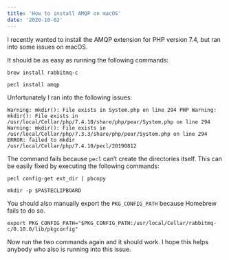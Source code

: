 ```yaml
---
title: 'How to install AMQP on macOS'
date: '2020-10-02'
---
```


I recently wanted to install the AMQP extension for PHP version 7.4, but ran into some issues on macOS.

It should be as easy as running the following commands:

```shell
brew install rabbitmq-c

pecl install amqp
```

Unfortunately I ran into the following issues:

```shell
Warning: mkdir(): File exists in System.php on line 294 PHP Warning: mkdir(): File exists in
/usr/local/Cellar/php/7.4.10/share/php/pear/System.php on line 294 Warning: mkdir(): File exists in
/usr/local/Cellar/php/7.3.3/share/php/pear/System.php on line 294 ERROR: failed to mkdir
/usr/local/Cellar/php/7.4.10/pecl/20190812
```

The command fails because <code>pecl</code> can’t create the directories itself. This can be easily fixed by executing the following commands:

```shell
pecl config-get ext_dir | pbcopy

mkdir -p $PASTECLIPBOARD
```

You should also manually export the <code>PKG_CONFIG_PATH</code> because Homebrew fails to do so.

```shell
export PKG_CONFIG_PATH="$PKG_CONFIG_PATH:/usr/local/Cellar/rabbitmq-c/0.10.0/lib/pkgconfig"
```

Now run the two commands again and it should work. I hope this helps anybody who also is running into this issue.
